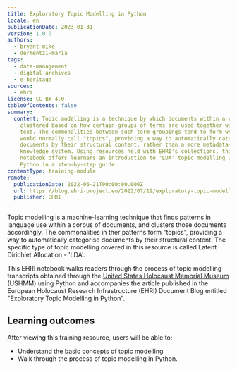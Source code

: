 ```yaml
---
title: Exploratory Topic Modelling in Python
locale: en
publicationDate: 2023-01-31
version: 1.0.0
authors:
  - bryant-mike
  - dermentzi-maria
tags:
  - data-management
  - digital-archives
  - e-heritage
sources:
  - ehri
license: CC BY 4.0
tableOfContents: false
summary:
  content: Topic modelling is a technique by which documents within a corpus are
    clustered based on how certain groups of terms are used together within the
    text. The commonalities between such term groupings tend to form what we
    would normally call "topics", providing a way to automatically categorise
    documents by their structural content, rather than a more metadata-based
    knowledge system. Using resources held with EHRI's collections, this
    notebook offers learners an introduction to 'LDA' topic modelling using
    Python in a step-by-step guide.
contentType: training-module
remote:
  publicationDate: 2022-06-21T00:00:00.000Z
  url: https://blog.ehri-project.eu/2022/07/19/exploratory-topic-modelling-in-python/
  publisher: EHRI
---
```

Topic modelling is a machine-learning technique that finds patterns in language use within a corpus of documents, and clusters those documents accordingly.   The commonalities in ther patterns form "topics", providing a way to automatically categorise documents by their structural content. The specific type of topic modelling covered in this resource is called Latent Dirichlet Allocation - 'LDA'.

This EHRI notebook walks readers through the process of topic modelling transcripts obtained through the [United States Holocaust Memorial Museum](https://www.ushmm.org/) (USHMM) using Python and accompanies the article published in the European Holocaust Research Infrastructure (EHRI) Document Blog entitled "Exploratory Topic Modelling in Python".

## L﻿earning outcomes

A﻿fter viewing this training resource, users will be able to:

* Understand the basic concepts of topic modelling
* Walk through the process of topic modelling in Python.
